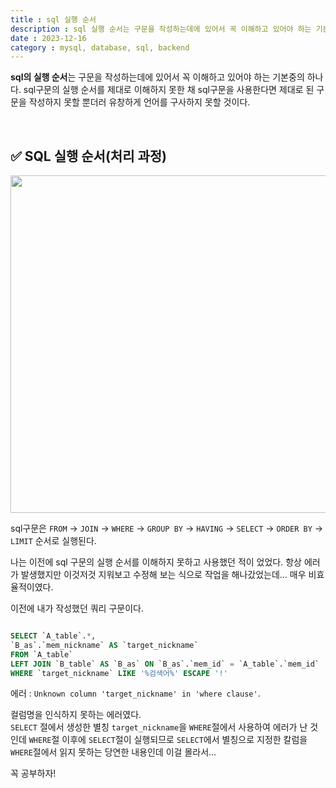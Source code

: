 ```yaml
---
title : sql 실행 순서
description : sql 실행 순서는 구문을 작성하는데에 있어서 꼭 이해하고 있어야 하는 기본중의 하나다. sql구문의 실행 순서를 제대로 이해하지 못한 채 sql구문을 사용한다면 제대로 된 구문을 작성하지 못할 뿐더러 유창하게 언어를 구사하지 못할 것이다.
date : 2023-12-16
category : mysql, database, sql, backend
---
```



**sql의 실행 순서**는 구문을 작성하는데에 있어서 꼭 이해하고 있어야 하는 기본중의 하나다. 
sql구문의 실행 순서를 제대로 이해하지 못한 채 sql구문을 사용한다면 제대로 된 구문을 작성하지 
못할 뿐더러 유창하게 언어를 구사하지 못할 것이다.

<br />

## ✅ SQL 실행 순서(처리 과정)

<p align="center">
<img
  src="/dev/mdx/post_1_img1.jpg"
  width="540"
/>
</p>

sql구문은 `FROM` &rarr; `JOIN` &rarr; `WHERE` &rarr; `GROUP BY` &rarr;
`HAVING` &rarr; `SELECT` &rarr; `ORDER BY` &rarr; `LIMIT` 순서로 실행된다.

나는 이전에 sql 구문의 실행 순서를 이해하지 못하고 사용했던 적이 었었다. 항상 에러가 발생했지만 이것저것 지워보고 수정해 보는 식으로 작업을 해나갔었는데... 매우 비효율적이였다.


이전에 내가 작성했던 쿼리 구문이다.

```sql title="Exemple query" showLineNumbers

SELECT `A_table`.*, 
`B_as`.`mem_nickname` AS `target_nickname` 
FROM `A_table` 
LEFT JOIN `B_table` AS `B_as` ON `B_as`.`mem_id` = `A_table`.`mem_id` 
WHERE `target_nickname` LIKE '%검색어%' ESCAPE '!'

```

에러 : `Unknown column 'target_nickname' in 'where clause'`.


컬럼명을 인식하지 못하는 에러였다.  
`SELECT` 절에서 생성한 별칭 `target_nickname`을 `WHERE`절에서 사용하여 에러가 난 것인데 
`WHERE`절 이후에 `SELECT`절이 실행되므로 `SELECT`에서 별칭으로 지정한 칼럼을 `WHERE`절에서 읽지 못하는 당연한 내용인데 이걸 몰라서...

꼭 공부하자!





